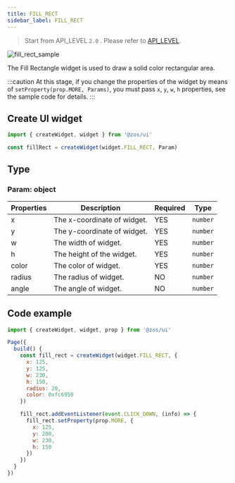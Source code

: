 ```yaml
---
title: FILL_RECT
sidebar_label: FILL_RECT
---
```


> Start from API_LEVEL `2.0` . Please refer to [API_LEVEL](../../../../../guides/framework/device/compatibility.md).

![fill_rect_sample](/img/api/fill_rect_sample.jpg)

The Fill Rectangle widget is used to draw a solid color rectangular area.

:::caution
At this stage, if you change the properties of the widget by means of `setProperty(prop.MORE, Params)`, you must pass `x`, `y`, `w`, `h` properties, see the sample code for details.
:::

## Create UI widget

```js
import { createWidget, widget } from '@zos/ui'

const fillRect = createWidget(widget.FILL_RECT, Param)
```

## Type

### Param: object

| Properties | Description                    | Required | Type     |
| ---------- | ------------------------------ | -------- | -------- |
| x          | The x-coordinate of widget. | YES      | `number` |
| y          | The y-coordinate of widget. | YES      | `number` |
| w          | The width of widget.        | YES      | `number` |
| h          | The height of the widget.   | YES      | `number` |
| color      | The color of widget.        | YES      | `number` |
| radius     | The radius of widget.       | NO       | `number` |
| angle      | The angle of widget.        | NO       | `number` |

## Code example

```js
import { createWidget, widget, prop } from '@zos/ui'

Page({
  build() {
    const fill_rect = createWidget(widget.FILL_RECT, {
      x: 125,
      y: 125,
      w: 230,
      h: 150,
      radius: 20,
      color: 0xfc6950
    })

    fill_rect.addEventListener(event.CLICK_DOWN, (info) => {
      fill_rect.setProperty(prop.MORE, {
        x: 125,
        y: 200,
        w: 230,
        h: 150
      })
    })
  }
})
```
